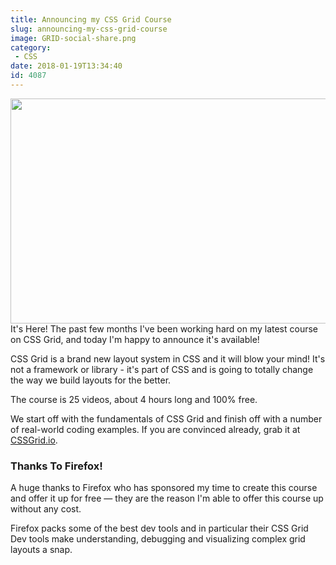 ```yaml
---
title: Announcing my CSS Grid Course
slug: announcing-my-css-grid-course
image: GRID-social-share.png
category:
 - CSS
date: 2018-01-19T13:34:40
id: 4087
---
```


<img class="size-large wp-image-4088" src="GRID-social-share-650x366.png" alt="" width="640" height="360" />
It's Here! The past few months I've been working hard on my latest course on CSS Grid, and today I'm happy to announce it's available!

CSS Grid is a brand new layout system in CSS and it will blow your mind! It's not a framework or library - it's part of CSS and is going to totally change the way we build layouts for the better.

The course is 25 videos, about 4 hours long and 100% free.

We start off with the fundamentals of CSS Grid and finish off with a number of real-world coding examples. If you are convinced already, grab it at <a href="https://CSSGrid.io">CSSGrid.io</a>.

<h3>Thanks To Firefox!</h3>

A huge thanks to Firefox who has sponsored my time to create this course and offer it up for free — they are the reason I'm able to offer this course up without any cost.

Firefox packs some of the best dev tools and in particular their CSS Grid Dev tools make understanding, debugging and visualizing complex grid layouts a snap.